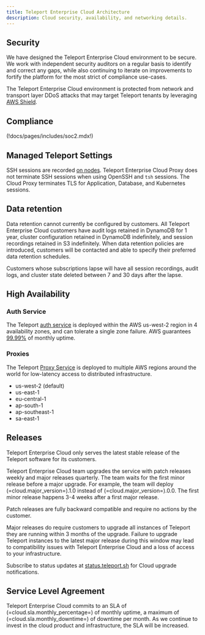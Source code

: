 ```yaml
---
title: Teleport Enterprise Cloud Architecture
description: Cloud security, availability, and networking details.
---
```


## Security

We have designed the Teleport Enterprise Cloud environment to be secure. We work with independent
security auditors on a regular basis to identify and correct any gaps, while also
continuing to iterate on improvements to fortify the platform for the most strict of
compliance use-cases.

The Teleport Enterprise Cloud environment is protected from network and transport layer DDoS attacks 
that may target Teleport tenants by leveraging [AWS Shield](https://aws.amazon.com/shield/).

## Compliance

(!docs/pages/includes/soc2.mdx!)

## Managed Teleport Settings

SSH sessions are recorded [on nodes](../../architecture/nodes.mdx).
Teleport Enterprise Cloud Proxy does not terminate SSH sessions when using OpenSSH and `tsh` sessions.
The Cloud Proxy terminates TLS for Application, Database, and Kubernetes sessions.

## Data retention
Data retention cannot currently be configured by customers. All Teleport Enterprise Cloud
customers have audit logs retained in DynamoDB for 1 year, cluster configuration
retained in DynamoDB indefinitely, and session recordings retained in S3 indefinitely.
When data retention policies are introduced, customers will be contacted and
able to specify their preferred data retention schedules.

Customers whose subscriptions lapse will have all session recordings, audit logs, and
cluster state deleted between 7 and 30 days after the lapse.

## High Availability

### Auth Service
The Teleport [auth service](https://goteleport.com/docs/architecture/authentication/) is deployed within the AWS us-west-2 region in 4 availability zones, and can tolerate a single zone failure. AWS guarantees [99.99%](https://aws.amazon.com/compute/sla/) of monthly uptime.

### Proxies
The Teleport [Proxy Service](../../architecture/proxy.mdx) is deployed to multiple AWS regions around the world for low-latency access to distributed infrastructure.

- us-west-2 (default)
- us-east-1
- eu-central-1
- ap-south-1
- ap-southeast-1
- sa-east-1

## Releases

Teleport Enterprise Cloud only serves the latest stable release of the Teleport software
for its customers.

Teleport Enterprise Cloud team upgrades the service with patch releases weekly and major
releases quarterly. The team waits for the first minor release before a major
upgrade. For example, the team will deploy (=cloud.major_version=).1.0
instead of (=cloud.major_version=).0.0. The first minor release happens 3-4
weeks after a first major release.

Patch releases are fully backward compatible and require no actions by the
customer.

Major releases do require customers to upgrade all instances of Teleport they
are running within 3 months of the upgrade. Failure to upgrade Teleport instances to the
latest major release during this window may lead to compatibility issues with
Teleport Enterprise Cloud and a loss of access to your infrastructure.

Subscribe to status updates at
[status.teleport.sh](https://status.teleport.sh/) for Cloud upgrade
notifications.

## Service Level Agreement

Teleport Enterprise Cloud commits to an SLA of (=cloud.sla.monthly_percentage=) of monthly uptime,
a maximum of (=cloud.sla.monthly_downtime=) of downtime per month. As we continue to invest in the
cloud product and infrastructure, the SLA will be increased.
